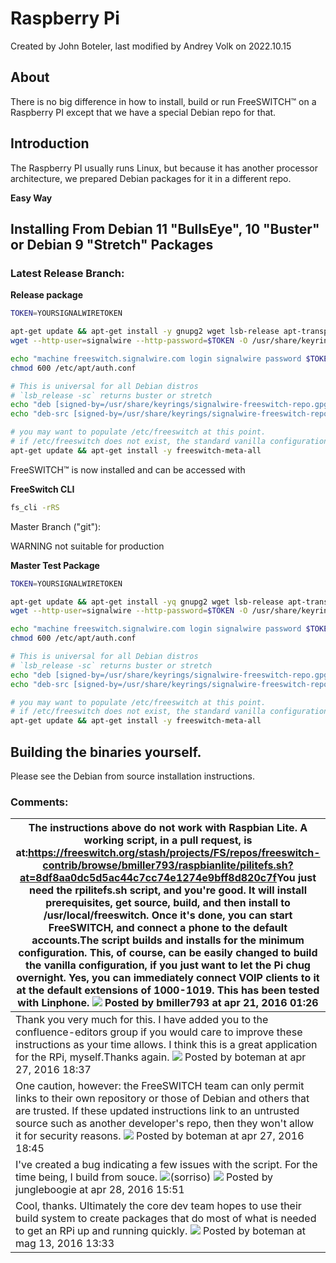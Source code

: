 
# Raspberry Pi 

 Created by  John Boteler, last modified by  Andrey Volk on 2022.10.15

## About

There is no big difference in how to install, build or run FreeSWITCH™ on a Raspberry PI except that we have a special Debian repo for that.

## Introduction 

The Raspberry PI usually runs Linux, but because it has another processor architecture, we prepared Debian packages for it in a different repo.

**Easy Way**

## Installing From Debian 11 "BullsEye", 10 "Buster" or Debian 9 "Stretch" Packages

### Latest Release Branch:

**Release package**

```bash
TOKEN=YOURSIGNALWIRETOKEN

apt-get update && apt-get install -y gnupg2 wget lsb-release apt-transport-https
wget --http-user=signalwire --http-password=$TOKEN -O /usr/share/keyrings/signalwire-freeswitch-repo.gpg https://freeswitch.signalwire.com/repo/deb/rpi/debian-release/signalwire-freeswitch-repo.gpg

echo "machine freeswitch.signalwire.com login signalwire password $TOKEN" > /etc/apt/auth.conf
chmod 600 /etc/apt/auth.conf

# This is universal for all Debian distros
# `lsb_release -sc` returns buster or stretch
echo "deb [signed-by=/usr/share/keyrings/signalwire-freeswitch-repo.gpg] https://freeswitch.signalwire.com/repo/deb/rpi/debian-release/ `lsb_release -sc` main" > /etc/apt/sources.list.d/freeswitch.list
echo "deb-src [signed-by=/usr/share/keyrings/signalwire-freeswitch-repo.gpg] https://freeswitch.signalwire.com/repo/deb/rpi/debian-release/ `lsb_release -sc` main" >> /etc/apt/sources.list.d/freeswitch.list

# you may want to populate /etc/freeswitch at this point.
# if /etc/freeswitch does not exist, the standard vanilla configuration is deployed
apt-get update && apt-get install -y freeswitch-meta-all
```

FreeSWITCH™ is now installed and can be accessed with

**FreeSwitch CLI**

```bash
fs_cli -rRS
```

Master Branch ("git"):

WARNING not suitable for production

**Master Test Package**

```bash
TOKEN=YOURSIGNALWIRETOKEN

apt-get update && apt-get install -yq gnupg2 wget lsb-release apt-transport-https
wget --http-user=signalwire --http-password=$TOKEN -O /usr/share/keyrings/signalwire-freeswitch-repo.gpg https://freeswitch.signalwire.com/repo/deb/rpi/debian-dev/signalwire-freeswitch-repo.gpg

echo "machine freeswitch.signalwire.com login signalwire password $TOKEN" > /etc/apt/auth.conf
chmod 600 /etc/apt/auth.conf

# This is universal for all Debian distros
# `lsb_release -sc` returns buster or stretch
echo "deb [signed-by=/usr/share/keyrings/signalwire-freeswitch-repo.gpg] https://freeswitch.signalwire.com/repo/deb/rpi/debian-dev/ `lsb_release -sc` main" > /etc/apt/sources.list.d/freeswitch.list
echo "deb-src [signed-by=/usr/share/keyrings/signalwire-freeswitch-repo.gpg] https://freeswitch.signalwire.com/repo/deb/rpi/debian-dev/ `lsb_release -sc` main" >> /etc/apt/sources.list.d/freeswitch.list

# you may want to populate /etc/freeswitch at this point.
# if /etc/freeswitch does not exist, the standard vanilla configuration is deployed
apt-get update && apt-get install -y freeswitch-meta-all
```

## Building the binaries yourself.

  
Please see the Debian from source installation instructions.  

  
### Comments:

| The instructions above do not work with Raspbian Lite. A working script, in a pull request, is at:<https://freeswitch.org/stash/projects/FS/repos/freeswitch-contrib/browse/bmiller793/raspbianlite/pilitefs.sh?at=8df8aa0dc5d5ac44c7cc74e1274e9bff8d820c7f>You just need the rpilitefs.sh script, and you're good. It will install prerequisites, get source, build, and then install to /usr/local/freeswitch. Once it's done, you can start FreeSWITCH, and connect a phone to the default accounts.The script builds and installs for the minimum configuration. This, of course, can be easily changed to build the vanilla configuration, if you just want to let the Pi chug overnight. Yes, you can immediately connect VOIP clients to it at the default extensions of 1000-1019\. This has been tested with Linphone. ![](/images/icons/contenttypes/comment_16.png) Posted by bmiller793 at apr 21, 2016 01:26 |
| ------------------------------------------------------------------------------------------------------------------------------------------------------------------------------------------------------------------------------------------------------------------------------------------------------------------------------------------------------------------------------------------------------------------------------------------------------------------------------------------------------------------------------------------------------------------------------------------------------------------------------------------------------------------------------------------------------------------------------------------------------------------------------------------------------------------------------------------------------------------------------------------------------------------------ |
| Thank you very much for this. I have added you to the confluence-editors group if you would care to improve these instructions as your time allows. I think this is a great application for the RPi, myself.Thanks again. ![](/images/icons/contenttypes/comment_16.png) Posted by boteman at apr 27, 2016 18:37                                                                                                                                                                                                                                                                                                                                                                                                                                                                                                                                                                                                          |
| One caution, however: the FreeSWITCH team can only permit links to their own repository or those of Debian and others that are trusted. If these updated instructions link to an untrusted source such as another developer's repo, then they won't allow it for security reasons. ![](/images/icons/contenttypes/comment_16.png) Posted by boteman at apr 27, 2016 18:45                                                                                                                                                                                                                                                                                                                                                                                                                                                                                                                                                 |
| I've created a bug indicating a few issues with the script. For the time being, I build from souce. ![(sorriso)](/images/icons/emoticons/smile.svg) ![](/images/icons/contenttypes/comment_16.png) Posted by jungleboogie at apr 28, 2016 15:51                                                                                                                                                                                                                                                                                                                                                                                                                                                                                                                                                                                                                                                                            |
| Cool, thanks. Ultimately the core dev team hopes to use their build system to create packages that do most of what is needed to get an RPi up and running quickly. ![](/images/icons/contenttypes/comment_16.png) Posted by boteman at mag 13, 2016 13:33                                                                                                                                                                                                                                                                                                                                                                                                                                                                                                                                                                                                                                                                 |


